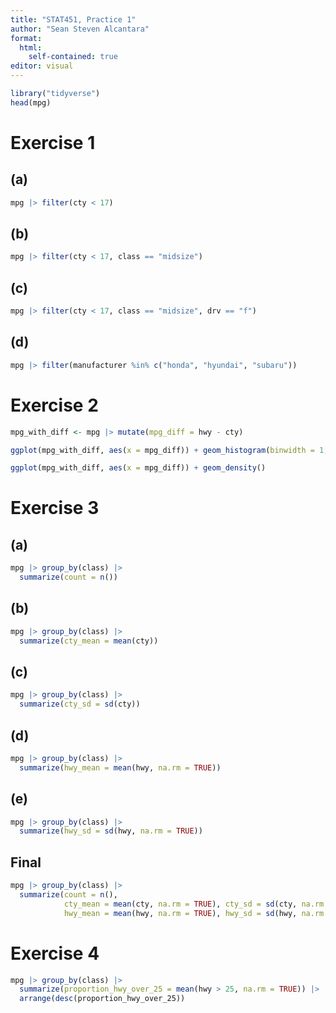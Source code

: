 ```yaml
---
title: "STAT451, Practice 1"
author: "Sean Steven Alcantara"
format: 
  html:
    self-contained: true
editor: visual
---
```


```r
library("tidyverse")
head(mpg)
```

# Exercise 1

## (a)

```r
mpg |> filter(cty < 17)
```

## (b)

```r
mpg |> filter(cty < 17, class == "midsize")
```

## (c)

```r
mpg |> filter(cty < 17, class == "midsize", drv == "f")
```

## (d)

```r
mpg |> filter(manufacturer %in% c("honda", "hyundai", "subaru"))
```

# Exercise 2

```r
mpg_with_diff <- mpg |> mutate(mpg_diff = hwy - cty)
```

```r
ggplot(mpg_with_diff, aes(x = mpg_diff)) + geom_histogram(binwidth = 1, col = "white")
```

```r
ggplot(mpg_with_diff, aes(x = mpg_diff)) + geom_density()
```

# Exercise 3

## (a)

```r

mpg |> group_by(class) |> 
  summarize(count = n())
```

## (b)

```r
mpg |> group_by(class) |> 
  summarize(cty_mean = mean(cty))
```

## (c)

```r
mpg |> group_by(class) |> 
  summarize(cty_sd = sd(cty))
```

## (d)

```r
mpg |> group_by(class) |> 
  summarize(hwy_mean = mean(hwy, na.rm = TRUE))
```

## (e)

```r
mpg |> group_by(class) |> 
  summarize(hwy_sd = sd(hwy, na.rm = TRUE))
```

## Final

```r
mpg |> group_by(class) |> 
  summarize(count = n(),
            cty_mean = mean(cty, na.rm = TRUE), cty_sd = sd(cty, na.rm = TRUE),
            hwy_mean = mean(hwy, na.rm = TRUE), hwy_sd = sd(hwy, na.rm = TRUE))
```

# Exercise 4

```r
mpg |> group_by(class) |>
  summarize(proportion_hwy_over_25 = mean(hwy > 25, na.rm = TRUE)) |> 
  arrange(desc(proportion_hwy_over_25))
```
